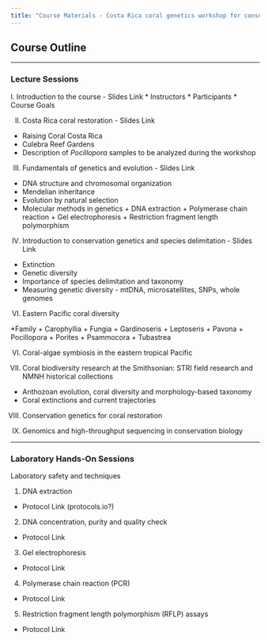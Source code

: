 ```yaml
---
title: "Course Materials - Costa Rica coral genetics workshop for conservation and restoration"
---
```


## Course Outline

***

### Lecture Sessions 

I. Introduction to the course - Slides Link
  * Instructors
  * Participants
  * Course Goals

II. Costa Rica coral restoration - Slides Link 
  * Raising Coral Costa Rica
  * Culebra Reef Gardens
  * Description of *Pocillopora* samples to be analyzed during the workshop

III. Fundamentals of genetics and evolution - Slides Link
  * DNA structure and chromosomal organization
  * Mendelian inheritance
  * Evolution by natural selection
  * Molecular methods in genetics
	    + DNA extraction
	    + Polymerase chain reaction
	    + Gel electrophoresis
	    + Restriction fragment length polymorphism

IV. Introduction to conservation genetics and species delimitation - Slides Link
  * Extinction
  * Genetic diversity 
  * Importance of species delimitation and taxonomy
  * Measuring genetic diversity - mtDNA, microsatellites, SNPs, whole genomes

VI. Eastern Pacific coral diversity

  *Family 
    + Carophyllia
    + Fungia
    + Gardinoseris
    + Leptoseris
    + Pavona
    + Pocillopora
    + Porites
    + Psammocora
    + Tubastrea

VI. Coral-algae symbiosis in the eastern tropical Pacific


VII. Coral biodiversity research at the Smithsonian: STRI field research and NMNH historical collections
  * Anthozoan evolution, coral diversity and morphology-based taxonomy
  * Coral extinctions and current trajectories

VIII. Conservation genetics for coral restoration

IX. Genomics and high-throughput sequencing in conservation biology

***

### Laboratory Hands-On Sessions

Laboratory safety and techniques

1. DNA extraction
  * Protocol Link (protocols.io?)

2. DNA concentration, purity and quality check
  * Protocol Link

3. Gel electrophoresis
  * Protocol Link

4. Polymerase chain reaction (PCR)
  * Protocol Link

5. Restriction fragment length polymorphism (RFLP) assays
  * Protocol Link


